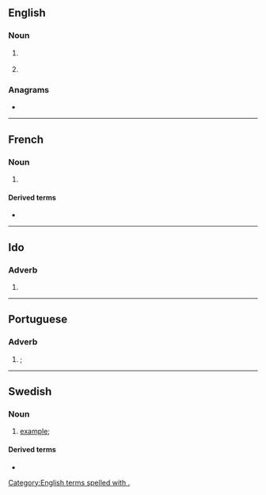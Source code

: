 {{also|ex|Ex|ex-|-ex}}
==English==

===Noun===
{{en-noun|?}}

# {{lb|en|education}} {{abbreviation of|en|exercise}}
# {{abbreviation of|en|example}}

===Anagrams===
* {{anagrams|en|a=ex|xe}}

[[Category:English terms spelled with .]]

----

==French==

===Noun===
{{head|fr|noun}}

# {{abbreviation of|fr|exemple}}

====Derived terms====
* {{l|fr|par ex.}}

----

==Ido==

===Adverb===
{{head|io|adverb}}

# {{abbreviation of|io|exemple}}

----

==Portuguese==

===Adverb===
{{pt-adv|-}}

# {{l|en|e.g.}}; {{abbreviation of|pt|por exemplo}}
#: {{syn|pt|p. ex.}}

----

==Swedish==

===Noun===
{{head|sv|noun}}

# [[example]]; {{abbreviation of|sv|exempel}}

====Derived terms====
* {{l|sv|t.ex.}}